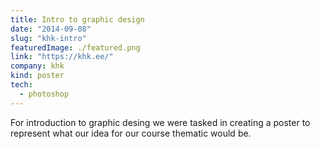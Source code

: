 ```yaml
---
title: Intro to graphic design
date: "2014-09-08"
slug: "khk-intro"
featuredImage: ./featured.png
link: "https://khk.ee/"
company: khk
kind: poster
tech:
  - photoshop
---
```


For introduction to graphic desing we were tasked in creating a poster to represent what our idea for our course thematic would be.
